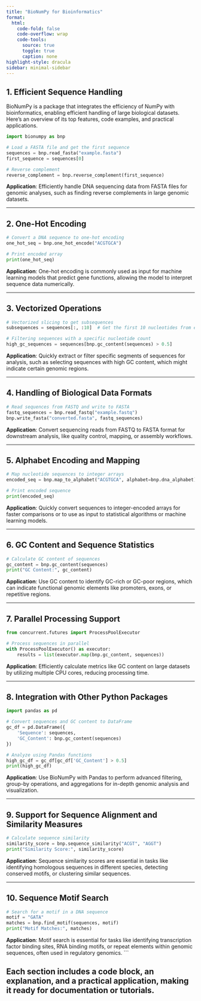 ```yaml
---
title: "BioNumPy for Bioinformatics"
format:
  html:
    code-fold: false
    code-overflow: wrap
    code-tools:
      source: true
      toggle: true
      caption: none
highlight-style: dracula
sidebar: minimal-sidebar
---
```


## 1. Efficient Sequence Handling

BioNumPy is a package that integrates the efficiency of NumPy with bioinformatics, enabling efficient handling of large biological datasets. Here’s an overview of its top features, code examples, and practical applications.

``` python
import bionumpy as bnp

# Load a FASTA file and get the first sequence
sequences = bnp.read_fasta("example.fasta")
first_sequence = sequences[0]

# Reverse complement
reverse_complement = bnp.reverse_complement(first_sequence)
```

**Application**: Efficiently handle DNA sequencing data from FASTA files for genomic analyses, such as finding reverse complements in large genomic datasets.

------------------------------------------------------------------------

## 2. One-Hot Encoding

``` python
# Convert a DNA sequence to one-hot encoding
one_hot_seq = bnp.one_hot_encode("ACGTGCA")

# Print encoded array
print(one_hot_seq)
```

**Application**: One-hot encoding is commonly used as input for machine learning models that predict gene functions, allowing the model to interpret sequence data numerically.

------------------------------------------------------------------------

## 3. Vectorized Operations

``` python
# Vectorized slicing to get subsequences
subsequences = sequences[:, :10]  # Get the first 10 nucleotides from each sequence

# Filtering sequences with a specific nucleotide count
high_gc_sequences = sequences[bnp.gc_content(sequences) > 0.5]
```

**Application**: Quickly extract or filter specific segments of sequences for analysis, such as selecting sequences with high GC content, which might indicate certain genomic regions.

------------------------------------------------------------------------

## 4. Handling of Biological Data Formats

``` python
# Read sequences from FASTQ and write to FASTA
fastq_sequences = bnp.read_fastq("example.fastq")
bnp.write_fasta("converted.fasta", fastq_sequences)
```

**Application**: Convert sequencing reads from FASTQ to FASTA format for downstream analysis, like quality control, mapping, or assembly workflows.

------------------------------------------------------------------------

## 5. Alphabet Encoding and Mapping

``` python
# Map nucleotide sequences to integer arrays
encoded_seq = bnp.map_to_alphabet("ACGTGCA", alphabet=bnp.dna_alphabet)

# Print encoded sequence
print(encoded_seq)
```

**Application**: Quickly convert sequences to integer-encoded arrays for faster comparisons or to use as input to statistical algorithms or machine learning models.

------------------------------------------------------------------------

## 6. GC Content and Sequence Statistics

``` python
# Calculate GC content of sequences
gc_content = bnp.gc_content(sequences)
print("GC Content:", gc_content)
```

**Application**: Use GC content to identify GC-rich or GC-poor regions, which can indicate functional genomic elements like promoters, exons, or repetitive regions.

------------------------------------------------------------------------

## 7. Parallel Processing Support

``` python
from concurrent.futures import ProcessPoolExecutor

# Process sequences in parallel
with ProcessPoolExecutor() as executor:
    results = list(executor.map(bnp.gc_content, sequences))
```

**Application**: Efficiently calculate metrics like GC content on large datasets by utilizing multiple CPU cores, reducing processing time.

------------------------------------------------------------------------

## 8. Integration with Other Python Packages

``` python
import pandas as pd

# Convert sequences and GC content to DataFrame
gc_df = pd.DataFrame({
    'Sequence': sequences,
    'GC_Content': bnp.gc_content(sequences)
})

# Analyze using Pandas functions
high_gc_df = gc_df[gc_df['GC_Content'] > 0.5]
print(high_gc_df)
```

**Application**: Use BioNumPy with Pandas to perform advanced filtering, group-by operations, and aggregations for in-depth genomic analysis and visualization.

------------------------------------------------------------------------

## 9. Support for Sequence Alignment and Similarity Measures

``` python
# Calculate sequence similarity
similarity_score = bnp.sequence_similarity("ACGT", "AGGT")
print("Similarity Score:", similarity_score)
```

**Application**: Sequence similarity scores are essential in tasks like identifying homologous sequences in different species, detecting conserved motifs, or clustering similar sequences.

------------------------------------------------------------------------

## 10. Sequence Motif Search

``` python
# Search for a motif in a DNA sequence
motif = "GATA"
matches = bnp.find_motif(sequences, motif)
print("Motif Matches:", matches)
```

**Application**: Motif search is essential for tasks like identifying transcription factor binding sites, RNA binding motifs, or repeat elements within genomic sequences, often used in regulatory genomics. \`\`\`

## Each section includes a code block, an explanation, and a practical application, making it ready for documentation or tutorials.
